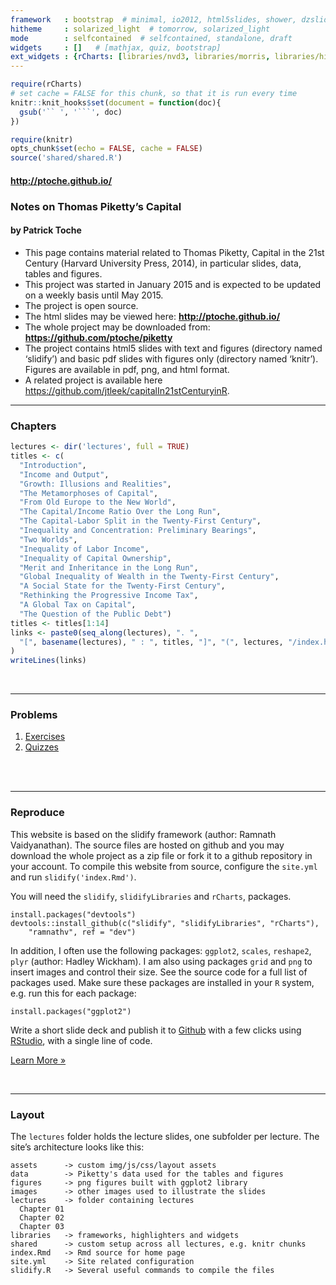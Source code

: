 ```yaml
---
framework   : bootstrap  # minimal, io2012, html5slides, shower, dzslides
hitheme     : solarized_light  # tomorrow, solarized_light
mode        : selfcontained  # selfcontained, standalone, draft
widgets     : []   # [mathjax, quiz, bootstrap]
ext_widgets : {rCharts: [libraries/nvd3, libraries/morris, libraries/highcharts]}
---
```


```r
require(rCharts)
# set cache = FALSE for this chunk, so that it is run every time
knitr::knit_hooks$set(document = function(doc){
  gsub('`` ', '```', doc)
})
```

```r
require(knitr)
opts_chunk$set(echo = FALSE, cache = FALSE)
source('shared/shared.R')
```

#### [http://ptoche.github.io/](http://ptoche.github.io/)
### Notes on Thomas Piketty's Capital
#### by Patrick Toche

- This page contains material related to Thomas Piketty, Capital in the 21st Century (Harvard University Press, 2014), in particular slides, data, tables and figures. 
- This project was started in January 2015 and is expected to be updated on a weekly basis until May 2015.
- The project is open source. 
- The html slides may be viewed here: **[http://ptoche.github.io/](http://ptoche.github.io/)**
- The whole project may be downloaded from: **[https://github.com/ptoche/piketty](https://github.com/ptoche/piketty)**
- The project contains html5 slides with text and figures (directory named 'slidify') and basic pdf slides with figures only (directory named 'knitr'). Figures are available in pdf, png, and html format. 
- A related project is available here [https://github.com/jtleek/capitalIn21stCenturyinR](https://github.com/jtleek/capitalIn21stCenturyinR).

---

### Chapters

```r
lectures <- dir('lectures', full = TRUE)
titles <- c(
  "Introduction",
  "Income and Output", 
  "Growth: Illusions and Realities", 
  "The Metamorphoses of Capital", 
  "From Old Europe to the New World",
  "The Capital/Income Ratio Over the Long Run",
  "The Capital-Labor Split in the Twenty-First Century",
  "Inequality and Concentration: Preliminary Bearings",
  "Two Worlds",
  "Inequality of Labor Income",
  "Inequality of Capital Ownership",
  "Merit and Inheritance in the Long Run",
  "Global Inequality of Wealth in the Twenty-First Century",
  "A Social State for the Twenty-First Century",
  "Rethinking the Progressive Income Tax", 
  "A Global Tax on Capital",
  "The Question of the Public Debt")
titles <- titles[1:14]
links <- paste0(seq_along(lectures), ". ", 
  "[", basename(lectures), " : ", titles, "]", "(", lectures, "/index.html)"
)
writeLines(links)
```

<br>

---

### Problems

1. <a href="exercises/index.html">Exercises</a>  
2. <a href="tests/index.html">Quizzes</a>


<br><br>

---

### Reproduce

This website is based on the slidify framework (author: Ramnath Vaidyanathan). The source files are hosted on github and you may download the whole project as a zip file or fork it to a github repository in your account. To compile this website from source, configure the `site.yml` and run `slidify('index.Rmd')`. 

You will need the `slidify`, `slidifyLibraries` and `rCharts`, packages.

    install.packages("devtools")  
    devtools::install_github(c("slidify", "slidifyLibraries", "rCharts"), 
        "ramnathv", ref = "dev")  

In addition, I often use the following packages: `ggplot2`, `scales`, `reshape2`, `plyr` (author: Hadley Wickham). I am also using packages `grid` and `png` to insert images and control their size. See the source code for a full list of packages used. Make sure these packages are installed in your `R` system, e.g. run this for each package:

    install.packages("ggplot2")

Write a short slide deck and publish it to [Github](http://www.github.com) with a few clicks using [RStudio](http://www.rstudio.com), with a single line of code.

<p><a class="btn" href="start.html">Learn More &raquo;</a></p>

<br>

---

### Layout

The `lectures` folder holds the lecture slides, one subfolder per lecture. The site's architecture looks like this:

```
assets      -> custom img/js/css/layout assets
data        -> Piketty's data used for the tables and figures
figures     -> png figures built with ggplot2 library
images      -> other images used to illustrate the slides
lectures    -> folder containing lectures
  Chapter 01
  Chapter 02
  Chapter 03
libraries   -> frameworks, highlighters and widgets
shared      -> custom setup across all lectures, e.g. knitr chunks
index.Rmd   -> Rmd source for home page
site.yml    -> Site related configuration
slidify.R   -> Several useful commands to compile the files
```

